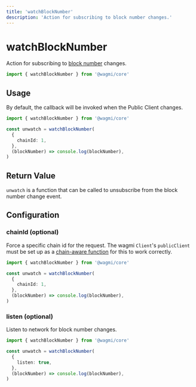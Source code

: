 ```yaml
---
title: 'watchBlockNumber'
description: 'Action for subscribing to block number changes.'
---
```



# watchBlockNumber

Action for subscribing to [block number](/core/actions/fetchBlockNumber) changes.

```ts
import { watchBlockNumber } from '@wagmi/core'
```

## Usage

By default, the callback will be invoked when the Public Client changes.

```ts
import { watchBlockNumber } from '@wagmi/core'

const unwatch = watchBlockNumber(
  {
    chainId: 1,
  },
  (blockNumber) => console.log(blockNumber),
)
```

## Return Value

`unwatch` is a function that can be called to unsubscribe from the block number change event.

## Configuration

### chainId (optional)

Force a specific chain id for the request. The wagmi `Client`'s `publicClient` must be set up as a [chain-aware function](/core/config#publicclient-optional) for this to work correctly.

```ts {5}
import { watchBlockNumber } from '@wagmi/core'

const unwatch = watchBlockNumber(
  {
    chainId: 1,
  },
  (blockNumber) => console.log(blockNumber),
)
```

### listen (optional)

Listen to network for block number changes.

```ts {5}
import { watchBlockNumber } from '@wagmi/core'

const unwatch = watchBlockNumber(
  {
    listen: true,
  },
  (blockNumber) => console.log(blockNumber),
)
```
